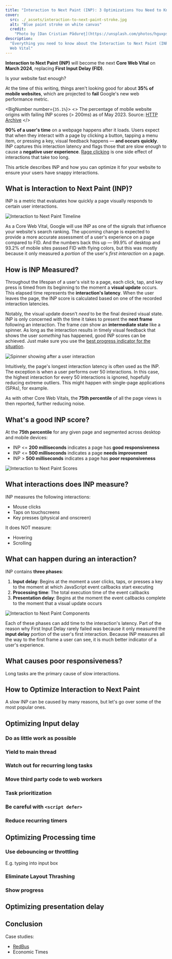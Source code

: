 ```yaml
---
title: "Interaction to Next Paint (INP): 3 Optimizations You Need to Know"
cover:
  src: ./_assets/interaction-to-next-paint-stroke.jpg
  alt: "Blue paint stroke on white canvas"
  credit:
    "Photo by [Dan Cristian Pădureț](https://unsplash.com/photos/hguxpsaUpBk)"
description:
  "Everything you need to know about the Interaction to Next Paint (INP) Core
  Web Vital"
---
```



**Interaction to Next Paint (INP)** will become the next **Core Web Vital** on
**March 2024**, replacing **First Input Delay (FID)**.

Is your website fast enough?

At the time of this writing, things aren't looking good for about **35% of
mobile websites**, which are projected to **fail** Google's new web performance
metric.


<BigNumber number={`35.1%`}>
  <>
    The percentage of mobile website origins with failing INP scores (> 200ms)
    as of May 2023. Source: [HTTP
    Archive](https://httparchive.org/reports/chrome-ux-report#cruxFastInp)
  </>
</BigNumber>

**90% of a user's time** on a webpage happens after it loads. Users expect that
when they interact with a page by clicking a button, tapping a menu item, or
pressing a key, visual feedback happens — **and occurs quickly**. INP captures
this interaction latency and flags those that are slow enough to cause a
**negative user experience**.
[Rage clicking](https://docs.google.com/presentation/d/1Euu4FBL75z0I8UtKf3dTzrLYu6wxfeWnrmXUCn9AQIY/edit?usp=sharing&resourcekey=0-t6sEnmSbzYTO_fcrR8n9Jg)
is one side effect of interactions that take too long.

This article describes INP and how you can optimize it for your website to
ensure your users have snappy interactions.

## What is Interaction to Next Paint (INP)?

INP is a metric that evaluates how quickly a page visually responds to certain
user interactions.


<Image background src={inpTimeline} alt="Interaction to Next Paint Timeline" />

As a Core Web Vital, Google will use INP as one of the signals that influence
your website's search ranking. The upcoming change is expected to provide a more
accurate assessment of a user's experience on a page compared to FID. And the
numbers back this up — 99.9% of desktop and 93.2% of mobile sites passed FID
with flying colors, but this was mostly because it only measured a _portion_ of
the user's _first interaction_ on a page.

## How is INP Measured?

Throughout the lifespan of a user's visit to a page, each click, tap, and key
press is timed from its beginning to the moment a **visual update** occurs. This
elapsed time represents the **interaction's latency**. When the user leaves the
page, the INP score is calculated based on one of the recorded interaction
latencies.

Notably, the visual update doesn't _need_ to be the final desired visual state.
INP is only concerned with the time it takes to present the **next frame**
following an interaction. The frame _can_ show an **intermediate state** like a
spinner. As long as the interaction results in timely visual feedback that shows
the user _something_ has happened, good INP scores can be achieved. Just make
sure you use the
[best progress indicator for the situation](https://www.nngroup.com/articles/progress-indicators/).


<Image
  background
  src={inpSpinner}
  alt="Spinner showing after a user interaction"
/>

Intuitively, the page's longest interaction latency is often used as the INP.
The exception is when a user performs over 50 interactions. In this case, the
highest interaction for every 50 interactions is ignored, hopefully reducing
extreme outliers. This might happen with single-page applications (SPAs), for
example.

As with other Core Web Vitals, the **75th percentile** of all the page views is
then reported, further reducing noise.

## What's a good INP score?

At the **75th percentile** for any given page and segmented across desktop and
mobile devices:

- INP \<= **200 milliseconds** indicates a page has **good responsiveness**
- INP \<= **500 milliseconds** indicates a page **needs improvement**
- INP \> **500 milliseconds** indicates a page has **poor responsiveness**


<Image background src={inpScores} alt="Interaction to Next Paint Scores" />

## What interactions does INP measure?

INP measures the following interactions:

- Mouse clicks
- Taps on touchscreens
- Key presses (physical and onscreen)

It does NOT measure:

- Hovering
- Scrolling

## What can happen during an interaction?

INP contains **three phases**:

1. **Input delay**: Begins at the moment a user clicks, taps, or presses a key
   to the moment at which JavaScript event callbacks start executing
2. **Processing time**: The total execution time of the event callbacks
3. **Presentation delay**: Begins at the moment the event callbacks complete to
   the moment that a visual update occurs


<Image
  background
  src={inpComponents}
  alt="Interaction to Next Paint Components"
/>

Each of these phases can add time to the interaction's latency. Part of the
reason why First Input Delay rarely failed was because it only measured the
**input delay** portion of the user's first interaction. Because INP measures
all the way to the first frame a user can see, it is much better indicator of a
user's experience.

## What causes poor responsiveness?

Long tasks are the primary cause of slow interactions.

## How to Optimize Interaction to Next Paint

A slow INP can be caused by many reasons, but let's go over some of the most
popular ones.

## Optimizing Input delay

### Do as little work as possible

### Yield to main thread

### Watch out for recurring long tasks

### Move third party code to web workers

### Task prioritization

### Be careful with `<script defer>`

### Reduce recurring timers

## Optimizing Processing time

### Use debouncing or throttling

E.g. typing into input box

### Eliminate Layout Thrashing

### Show progress

## Optimizing presentation delay

## Conclusion

Case studies:

- [RedBus](https://web.dev/redbus-inp/)
- Economic Times
